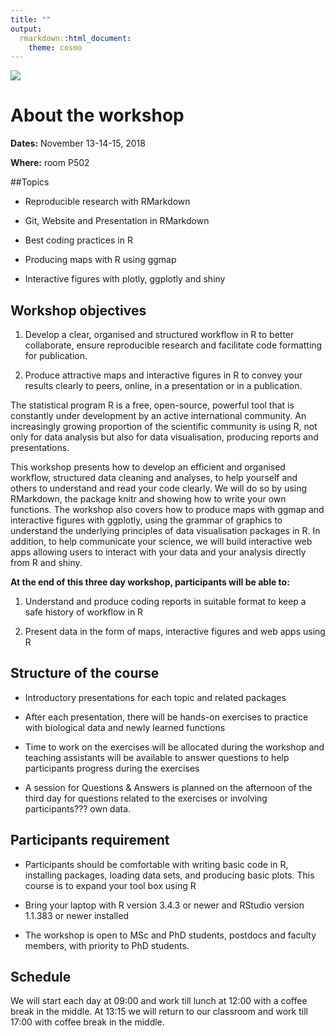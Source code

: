 ```yaml
---
title: ""
output:
  rmarkdown::html_document:
    theme: cosmo
---
```


![](Webpage/logo.png)

# About the workshop

**Dates:** November 13-14-15, 2018

**Where:** room P502


##Topics

- Reproducible research with RMarkdown

- Git, Website and Presentation in RMarkdown

- Best coding practices in R

- Producing maps with R using ggmap

- Interactive figures with plotly, ggplotly and shiny


## Workshop objectives

1. Develop a clear, organised and structured workflow in R to better collaborate, ensure reproducible research and facilitate code formatting for publication.

2. Produce attractive maps and interactive figures in R to convey your results clearly to peers, online, in a presentation or in a publication.

The statistical program R is a free, open-source, powerful tool that is constantly under development by an active international community. An increasingly growing proportion of the scientific community is using R, not only for data analysis but also for data visualisation, producing reports and presentations.

This workshop presents how to develop an efficient and organised workflow, structured data cleaning and analyses, to help yourself and others to understand and read your code clearly. We will do so by using RMarkdown, the package knitr and showing how to write your own functions. The workshop also covers how to produce maps with ggmap and interactive figures with ggplotly, using the grammar of graphics to understand the underlying principles of data visualisation packages in R. In addition, to help communicate your science, we will build interactive web apps allowing users to interact with your data and your analysis directly from R and shiny.

**At the end of this three day workshop, participants will be able to:**

1. Understand and produce coding reports in suitable format to keep a safe history of workflow in R

2. Present data in the form of maps, interactive figures and web apps using R

## Structure of the course

- Introductory presentations for each topic and related packages

- After each presentation, there will be hands-on exercises to practice with biological data and newly learned functions

- Time to work on the exercises will be allocated during the workshop and teaching assistants will be available to answer questions to help participants progress during the exercises

- A session for Questions & Answers is planned on the afternoon of the third day for questions related to the exercises or involving participants??? own data.

## Participants requirement

- Participants should be comfortable with writing basic code in R, installing packages, loading data sets, and producing basic plots. This course is to expand your tool box using R

- Bring your laptop with R version 3.4.3 or newer and RStudio version 1.1.383 or newer installed

- The workshop is open to MSc and PhD students, postdocs and faculty members, with priority to PhD students.

## Schedule
We will start each day at 09:00 and work till lunch at 12:00 with a coffee break in the middle. At 13:15 we will return to our classroom and work till 17:00 with coffee break in the middle.

